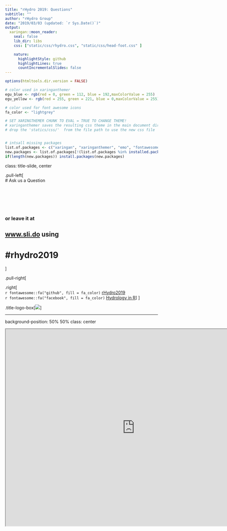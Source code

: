 ```yaml
---
title: "rHydro 2019: Questions"
subtitle: ""
author: "rHydro Group"
date: "2019/03/03 (updated: `r Sys.Date()`)"
output:
  xaringan::moon_reader:
    seal: false
    lib_dir: libs
    css: ["static/css/rhydro.css", "static/css/head-foot.css" ]

    nature:
      highlightStyle: github
      highlightLines: true
      countIncrementalSlides: false
---
```


```r
options(htmltools.dir.version = FALSE)

# color used in xaringanthemer
egu_blue <- rgb(red = 0, green = 112, blue = 192,maxColorValue = 255)
egu_yellow <- rgb(red = 255, green = 221, blue = 0,maxColorValue = 255)

# color used for font awesome icons
fa_color <- "lightgrey"

# SET XARINGTHEMER CHUNK TO EVAL = TRUE TO CHANGE THEME!
# xaringanthemer saves the resulting css theme in the main document directory.
# drop the 'statics/css/'  from the file path to use the new css file


# intsall missing packages
list.of.packages <- c("xaringan", "xaringanthemer", "emo", "fontawesome")
new.packages <- list.of.packages[!(list.of.packages %in% installed.packages()[,"Package"])]
if(length(new.packages)) install.packages(new.packages)

```


class: title-slide, center


.pull-left[
<br>
# Ask us a Question
<br><br><br><br><br><br>

### or leave it at
## [www.sli.do](https://sli.do) using
# #rhydro2019



]

.pull-right[


 .right[
 <br>
`r fontawesome::fa("github", fill = fa_color)` [rHydro2019](https://github.com/hydrosoc/rhydro_EGU19)  
`r fontawesome::fa("facebook", fill = fa_color)` [Hydrology in R](https://www.facebook.com/groups/1130214777123909/)
]
]


.title-logo-box[![](./static/img/rhydro_logo_alt.png)]



---

background-position: 50% 50%
class: center


<iframe src="https://wall2.sli.do/event/vzmnjahc" width="850" height="650" scrolling="no"></iframe> 

